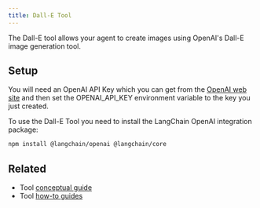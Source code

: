 ```yaml
---
title: Dall-E Tool
---
```



The Dall-E tool allows your agent to create images using OpenAI's Dall-E image generation tool.

## Setup

You will need an OpenAI API Key which you can get from the [OpenAI web site](https://openai.com)
and then set the OPENAI_API_KEY environment variable to the key you just created.

To use the Dall-E Tool you need to install the LangChain OpenAI integration package:


<IntegrationInstallTooltip/>

```bash npm
npm install @langchain/openai @langchain/core
```

<DalleImageGeneration />

## Related

- Tool [conceptual guide](/oss/python/concepts/tools)
- Tool [how-to guides](/oss/python/how-to/#tools)
